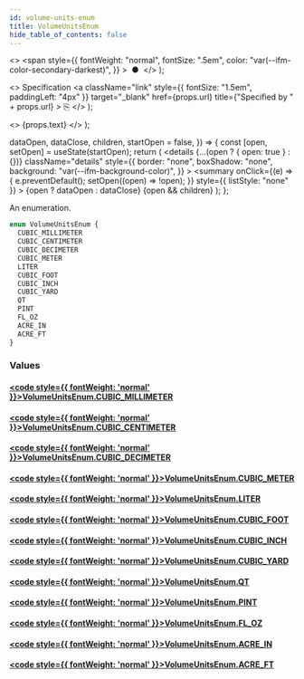 ```yaml
---
id: volume-units-enum
title: VolumeUnitsEnum
hide_table_of_contents: false
---
```


  <>
    <span
      style={{
        fontWeight: "normal",
        fontSize: ".5em",
        color: "var(--ifm-color-secondary-darkest)",
      }}
    >
      &nbsp;●&nbsp;
    </span>
  </>
);

  <>
    Specification
    <a
      className="link"
      style={{ fontSize: "1.5em", paddingLeft: "4px" }}
      target="\_blank"
      href={props.url}
      title={"Specified by " + props.url}
    >
      ⎘
    </a>
  </>
);

  <>
    <span className={props.class}>{props.text}</span>
  </>
);


  dataOpen,
  dataClose,
  children,
  startOpen = false,
}) => {
  const [open, setOpen] = useState(startOpen);
  return (
    <details
      {...(open ? { open: true } : {})}
      className="details"
      style={{
        border: "none",
        boxShadow: "none",
        background: "var(--ifm-background-color)",
      }}
    >
      <summary
        onClick={(e) => {
          e.preventDefault();
          setOpen((open) => !open);
        }}
        style={{ listStyle: "none" }}
      >
        {open ? dataOpen : dataClose}
      </summary>
      {open && children}
    </details>
  );
};

An enumeration.

```graphql
enum VolumeUnitsEnum {
  CUBIC_MILLIMETER
  CUBIC_CENTIMETER
  CUBIC_DECIMETER
  CUBIC_METER
  LITER
  CUBIC_FOOT
  CUBIC_INCH
  CUBIC_YARD
  QT
  PINT
  FL_OZ
  ACRE_IN
  ACRE_FT
}
```

### Values

#### [<code style={{ fontWeight: 'normal' }}>VolumeUnitsEnum.<b>CUBIC_MILLIMETER</b></code>](#)

>

#### [<code style={{ fontWeight: 'normal' }}>VolumeUnitsEnum.<b>CUBIC_CENTIMETER</b></code>](#)

>

#### [<code style={{ fontWeight: 'normal' }}>VolumeUnitsEnum.<b>CUBIC_DECIMETER</b></code>](#)

>

#### [<code style={{ fontWeight: 'normal' }}>VolumeUnitsEnum.<b>CUBIC_METER</b></code>](#)

>

#### [<code style={{ fontWeight: 'normal' }}>VolumeUnitsEnum.<b>LITER</b></code>](#)

>

#### [<code style={{ fontWeight: 'normal' }}>VolumeUnitsEnum.<b>CUBIC_FOOT</b></code>](#)

>

#### [<code style={{ fontWeight: 'normal' }}>VolumeUnitsEnum.<b>CUBIC_INCH</b></code>](#)

>

#### [<code style={{ fontWeight: 'normal' }}>VolumeUnitsEnum.<b>CUBIC_YARD</b></code>](#)

>

#### [<code style={{ fontWeight: 'normal' }}>VolumeUnitsEnum.<b>QT</b></code>](#)

>

#### [<code style={{ fontWeight: 'normal' }}>VolumeUnitsEnum.<b>PINT</b></code>](#)

>

#### [<code style={{ fontWeight: 'normal' }}>VolumeUnitsEnum.<b>FL_OZ</b></code>](#)

>

#### [<code style={{ fontWeight: 'normal' }}>VolumeUnitsEnum.<b>ACRE_IN</b></code>](#)

>

#### [<code style={{ fontWeight: 'normal' }}>VolumeUnitsEnum.<b>ACRE_FT</b></code>](#)

>

